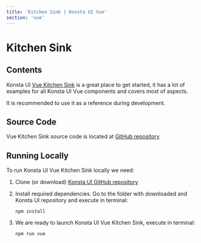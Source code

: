 ```yaml
---
title: 'Kitchen Sink | Konsta UI Vue'
section: 'vue'
---
```



# Kitchen Sink

## Contents

Konsta UI [Vue Kitchen Sink](/kitchen-sink/vue/dist/index.html) is a great place to get started, it has a lot of examples for all Konsta UI Vue components and covers most of aspects.

It is recommended to use it as a reference during development.

<Device
  class="hidden md:block"
  url="/kitchen-sink/vue/dist/index.html?safe-areas=true"
  float
/>

## Source Code

Vue Kitchen Sink source code is located at [GitHub repository](https://github.com/konstaui/konsta/tree/master/kitchen-sink/vue)

## Running Locally

To run Konsta UI Vue Kitchen Sink locally we need:

1. Clone (or download) [Konsta UI GitHub repository](https://github.com/konstaui/konsta)
2. Install required dependencies. Go to the folder with downloaded and Konsta UI repository and execute in terminal:

   ```
   npm install
   ```

3. We are ready to launch Konsta UI Vue Kitchen Sink, execute in terminal:
   ```
   npm run vue
   ```
